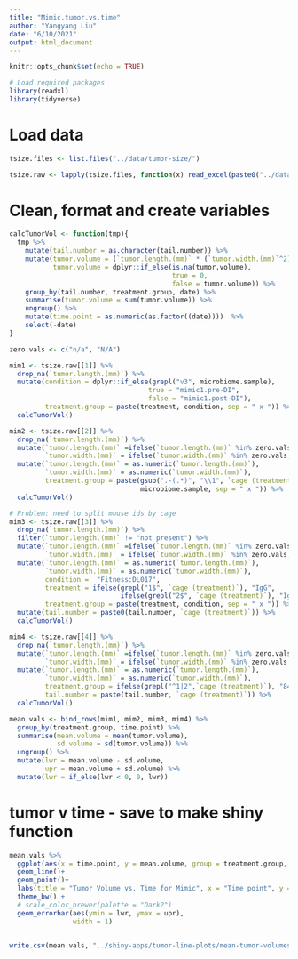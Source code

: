 ```yaml
---
title: "Mimic.tumor.vs.time"
author: "Yangyang Liu"
date: "6/10/2021"
output: html_document
---
```


```r
knitr::opts_chunk$set(echo = TRUE)

# Load required packages
library(readxl)
library(tidyverse)

```

# Load data 

```r
tsize.files <- list.files("../data/tumor-size/")

tsize.raw <- lapply(tsize.files, function(x) read_excel(paste0("../data/tumor-size/", x)))
```



# Clean, format and create variables

```r
calcTumorVol <- function(tmp){
  tmp %>%
    mutate(tail.number = as.character(tail.number)) %>%
    mutate(tumor.volume = (`tumor.length.(mm)` * (`tumor.width.(mm)`^2)) / 2,
           tumor.volume = dplyr::if_else(is.na(tumor.volume),
                                         true = 0,
                                         false = tumor.volume)) %>%
    group_by(tail.number, treatment.group, date) %>%
    summarise(tumor.volume = sum(tumor.volume)) %>%
    ungroup() %>%
    mutate(time.point = as.numeric(as.factor((date))))  %>%
    select(-date)
}
```

```r
zero.vals <- c("n/a", "N/A")

mim1 <- tsize.raw[[1]] %>%
  drop_na(`tumor.length.(mm)`) %>%
  mutate(condition = dplyr::if_else(grepl("v3", microbiome.sample),
                                   true = "mimic1.pre-DI",
                                   false = "mimic1.post-DI"),
         treatment.group = paste(treatment, condition, sep = " x ")) %>%
  calcTumorVol()

mim2 <- tsize.raw[[2]] %>%
  drop_na(`tumor.length.(mm)`) %>%
  mutate(`tumor.length.(mm)` =ifelse(`tumor.length.(mm)` %in% zero.vals, 0, `tumor.length.(mm)`),
         `tumor.width.(mm)` = ifelse(`tumor.width.(mm)` %in% zero.vals, 0, `tumor.width.(mm)`)) %>%
  mutate(`tumor.length.(mm)` = as.numeric(`tumor.length.(mm)`),
         `tumor.width.(mm)` = as.numeric(`tumor.width.(mm)`),
         treatment.group = paste(gsub(".-(.*)", "\\1", `cage (treatment)`),
                                 microbiome.sample, sep = " x ")) %>%
  calcTumorVol()

# Problem: need to split mouse ids by cage
mim3 <- tsize.raw[[3]] %>%
  drop_na(`tumor.length.(mm)`) %>%
  filter(`tumor.length.(mm)` != "not present") %>%
  mutate(`tumor.length.(mm)` =ifelse(`tumor.length.(mm)` %in% zero.vals, 0, `tumor.length.(mm)`),
         `tumor.width.(mm)` = ifelse(`tumor.width.(mm)` %in% zero.vals, 0, `tumor.width.(mm)`)) %>%
  mutate(`tumor.length.(mm)` = as.numeric(`tumor.length.(mm)`),
         `tumor.width.(mm)` = as.numeric(`tumor.width.(mm)`),
         condition =  "Fitness:DL017",
         treatment = ifelse(grepl("1$", `cage (treatment)`), "IgG",
                            ifelse(grepl("2$", `cage (treatment)`), "IgG", "PD1")),
         treatment.group = paste(treatment, condition, sep = " x ")) %>%
  mutate(tail.number = paste0(tail.number, `cage (treatment)`)) %>%
  calcTumorVol()

mim4 <- tsize.raw[[4]] %>%
  drop_na(`tumor.length.(mm)`) %>%
  mutate(`tumor.length.(mm)` =ifelse(`tumor.length.(mm)` %in% zero.vals, 0, `tumor.length.(mm)`),
         `tumor.width.(mm)` = ifelse(`tumor.width.(mm)` %in% zero.vals, 0, `tumor.width.(mm)`)) %>%
  mutate(`tumor.length.(mm)` = as.numeric(`tumor.length.(mm)`),
         `tumor.width.(mm)` = as.numeric(`tumor.width.(mm)`),
         treatment.group = ifelse(grepl("^1|2",`cage (treatment)`), "84v3/anti-pd1", "84v4/igG"),
         tail.number = paste(tail.number, `cage (treatment)`)) %>%
  calcTumorVol()

```

```r
mean.vals <- bind_rows(mim1, mim2, mim3, mim4) %>%
  group_by(treatment.group, time.point) %>%
  summarise(mean.volume = mean(tumor.volume),
            sd.volume = sd(tumor.volume)) %>%
  ungroup() %>%
  mutate(lwr = mean.volume - sd.volume,
         upr = mean.volume + sd.volume) %>%
  mutate(lwr = if_else(lwr < 0, 0, lwr))
```


# tumor v time - save to make shiny function

```r


mean.vals %>%
  ggplot(aes(x = time.point, y = mean.volume, group = treatment.group, color = treatment.group)) +
  geom_line()+
  geom_point()+
  labs(title = "Tumor Volume vs. Time for Mimic", x = "Time point", y = "Mean tumor volume") +
  theme_bw() +
  # scale_color_brewer(palette = "Dark2") 
  geom_errorbar(aes(ymin = lwr, ymax = upr),
                width = 1)


write.csv(mean.vals, "../shiny-apps/tumor-line-plots/mean-tumor-volumes.csv", row.names = F)
```




